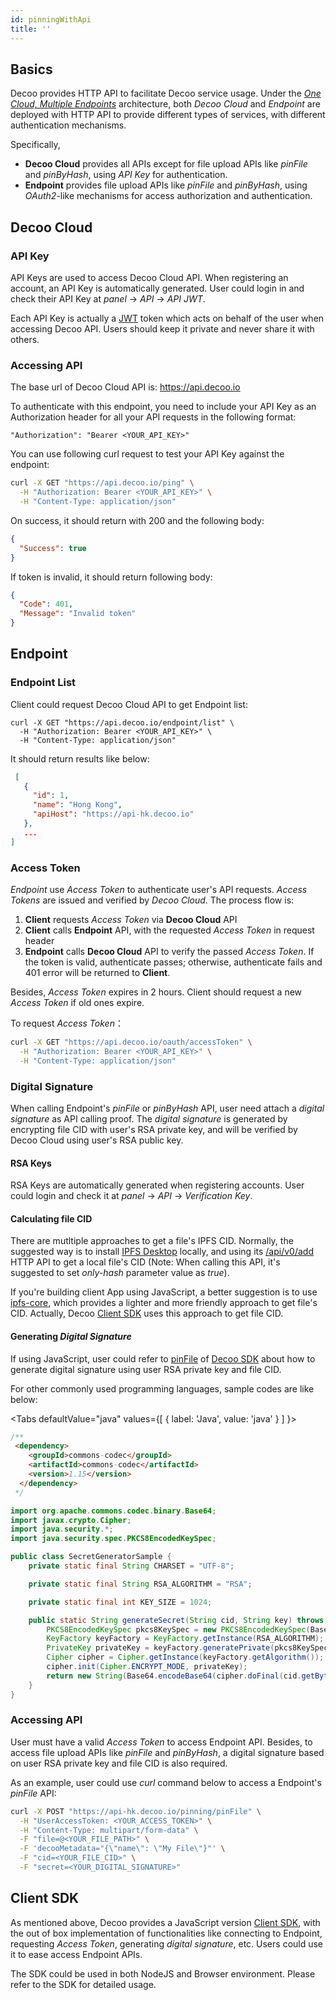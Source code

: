 ```yaml
---
id: pinningWithApi
title: ''
---
```



## Basics

Decoo provides HTTP API to facilitate Decoo service usage. Under the *[One Cloud, Multiple Endpoints](general/architecture.mdx)* architecture, both *Decoo Cloud* and *Endpoint* are deployed with HTTP API to provide different types of services, with different authentication mechanisms. 

Specifically,
- **Decoo Cloud** provides all APIs except for file upload APIs like *pinFile* and *pinByHash*, using *API Key* for authentication.
- **Endpoint** provides file upload APIs like *pinFile* and *pinByHash*, using *OAuth2*-like mechanisms for access authorization and authentication.


## Decoo Cloud

### API Key

API Keys are used to access Decoo Cloud API. When registering an account, an API Key is automatically generated. User could login in and check their API Key at *panel* -> *API* -> *API JWT*.

Each API Key is actually a [JWT](https://jwt.io/) token which acts on behalf of the user when accessing Decoo API. Users should keep it private and never share it with others.

### Accessing API

The base url of Decoo Cloud API is: https://api.decoo.io

To authenticate with this endpoint, you need to include your API Key as an Authorization header for all your API requests in the following format:
```
"Authorization": "Bearer <YOUR_API_KEY>"
```

You can use following curl request to test your API Key against the endpoint:

```bash
curl -X GET "https://api.decoo.io/ping" \
  -H "Authorization: Bearer <YOUR_API_KEY>" \
  -H "Content-Type: application/json"
```

On success, it should return with 200 and the following body:
```json
{
  "Success": true
}
```

If token is invalid, it should return following body:
```json
{
  "Code": 401,
  "Message": "Invalid token"
}
```


## Endpoint

### Endpoint List

Client could request Decoo Cloud API to get Endpoint list:
```
curl -X GET "https://api.decoo.io/endpoint/list" \
  -H "Authorization: Bearer <YOUR_API_KEY>" \
  -H "Content-Type: application/json"
```

It should return results like below:
```json
 [
   {
     "id": 1,
     "name": "Hong Kong",
     "apiHost": "https://api-hk.decoo.io"
   },
   ...
]
```


### Access Token

*Endpoint* use *Access Token* to authenticate user's API requests. *Access Tokens* are issued and verified by *Decoo Cloud*. The process flow is:
1. **Client** requests *Access Token* via **Decoo Cloud** API
2. **Client** calls **Endpoint** API, with the requested *Access Token* in request header
3. **Endpoint** calls **Decoo Cloud** API to verify the passed *Access Token*. If the token is valid, authenticate passes; otherwise, authenticate fails and 401 error will be returned to **Client**.

Besides, *Access Token* expires in 2 hours. Client should request a new *Access Token* if old ones expire.

To request *Access Token*：
```sh
curl -X GET "https://api.decoo.io/oauth/accessToken" \
  -H "Authorization: Bearer <YOUR_API_KEY>" \
  -H "Content-Type: application/json"
```

### Digital Signature

When calling Endpoint's *pinFile* or *pinByHash* API, user need attach a *digital signature* as API calling proof. The *digital signature* is generated by encrypting file CID with user's RSA private key, and will be verified by Decoo Cloud using user's RSA public key.

#### RSA Keys

RSA Keys are automatically generated when registering accounts. User could login and check it at *panel* -> *API* -> *Verification Key*.

#### Calculating file CID

There are mutltiple approaches to get a file's IPFS CID. Normally, the suggested way is to install [IPFS Desktop](https://docs.ipfs.io/install/ipfs-desktop) locally, and using its [/api/v0/add](https://docs.ipfs.io/reference/http/api/#api-v0-add) HTTP API to get a local file's CID (Note: When calling this API, it's suggested to set *only-hash* parameter value as *true*).

If you're building client App using JavaScript, a better suggestion is to use [ipfs-core](https://www.npmjs.com/package/ipfs-core), which provides a lighter and more friendly approach to get file's CID. Actually, Decoo [Client SDK](https://www.npmjs.com/package/@decooio/sdk) uses this approach to get file CID.

#### Generating *Digital Signature*

If using JavaScript, user could refer to [pinFile](https://github.com/decooio/decoo-sdk/blob/main/packages/sdk/src/pinFile.js) of [Decoo SDK](https://www.npmjs.com/package/@decooio/sdk) about how to generate digital signature using user RSA private key and file CID.

For other commonly used programming languages, sample codes are like below:

<Tabs
  defaultValue="java"
  values={[
    { label: 'Java', value: 'java' }
  ]
}>
<TabItem value="java">

```java
/**
 <dependency>
    <groupId>commons-codec</groupId>
    <artifactId>commons-codec</artifactId>
    <version>1.15</version>
  </dependency>
 */

import org.apache.commons.codec.binary.Base64;
import javax.crypto.Cipher;
import java.security.*;
import java.security.spec.PKCS8EncodedKeySpec;

public class SecretGeneratorSample {
    private static final String CHARSET = "UTF-8";

    private static final String RSA_ALGORITHM = "RSA";

    private static final int KEY_SIZE = 1024;

    public static String generateSecret(String cid, String key) throws Exception {
        PKCS8EncodedKeySpec pkcs8KeySpec = new PKCS8EncodedKeySpec(Base64.decodeBase64(key.getBytes(CHARSET)));
        KeyFactory keyFactory = KeyFactory.getInstance(RSA_ALGORITHM);
        PrivateKey privateKey = keyFactory.generatePrivate(pkcs8KeySpec);
        Cipher cipher = Cipher.getInstance(keyFactory.getAlgorithm());
        cipher.init(Cipher.ENCRYPT_MODE, privateKey);
        return new String(Base64.encodeBase64(cipher.doFinal(cid.getBytes(CHARSET))), CHARSET);
    }
}
```

</TabItem>
</Tabs>

### Accessing API

User must have a valid *Access Token* to access Endpoint API. Besides, to access file upload APIs like *pinFile* and *pinByHash*, a digital signature based on user RSA private key and file CID is also required.

As an example, user could use *curl* command below to access a Endpoint's *pinFile* API:

```sh
curl -X POST "https://api-hk.decoo.io/pinning/pinFile" \
  -H "UserAccessToken: <YOUR_ACCESS_TOKEN>" \
  -H "Content-Type: multipart/form-data" \
  -F "file=@<YOUR_FILE_PATH>" \
  -F 'decooMetadata="{\"name\": \"My File\"}"' \
  -F "cid=<YOUR_FILE_CID>" \
  -F "secret=<YOUR_DIGITAL_SIGNATURE>"
```

## Client SDK

As mentioned above, Decoo provides a JavaScript version [Client SDK](https://www.npmjs.com/package/@decooio/sdk), with the out of box implementation of functionalities like connecting to Endpoint, requesting *Access Token*, generating *digital signature*, etc. Users could use it to ease access Endpoint APIs. 

The SDK could be used in both NodeJS and Browser environment. Please refer to the SDK for detailed usage.
